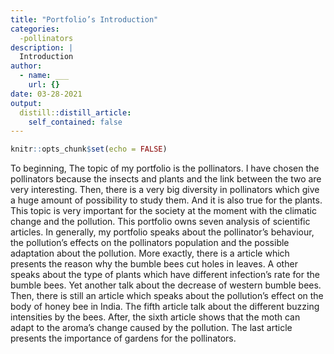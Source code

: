 ```yaml
---
title: "Portfolio’s Introduction"
categories:
  -pollinators
description: |
  Introduction
author:
  - name: ___
    url: {}
date: 03-28-2021
output:
  distill::distill_article:
    self_contained: false
---
```


```r
knitr::opts_chunk$set(echo = FALSE)
```

To beginning, The topic of my portfolio is the pollinators. I have chosen the pollinators because the insects and plants and the link between the two are very interesting. Then, there is a very big diversity in pollinators which give a huge amount of possibility to study them. And it is also true for the plants. This topic is very important for the society at the moment with the climatic change and the pollution. This portfolio owns seven analysis of scientific articles. In generally, my portfolio speaks about the pollinator’s behaviour, the pollution’s effects on the pollinators population and the  possible adaptation about the pollution. More exactly, there is a article which presents the reason why the bumble bees cut holes in leaves. A other speaks about the type of plants which have different infection’s rate for the bumble bees. Yet another talk about the decrease of western bumble bees. Then, there is still an article which speaks about the pollution’s effect on the body of honey bee in India. The fifth article talk about the different buzzing intensities by the bees. After, the sixth article shows that the moth can adapt to the aroma’s change caused by the pollution. The last article presents the importance of gardens for the pollinators. 
